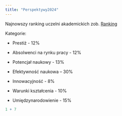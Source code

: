 ```yaml
---
title: "Perspektywy2024"
---
```


Najnowszy ranking uczelni akademickich zob. [Ranking](https://2024.ranking.perspektywy.pl/)

Kategorie:

-   Prestiż - 12%

-   Absolwenci na rynku pracy - 12%

-   Potencjał naukowy - 13%

-   Efektywność naukowa – 30%

-   Innowacyjność - 8%

-   Warunki kształcenia - 10%

-   Umiędzynarodowienie - 15%

```r
1 + 7
```
